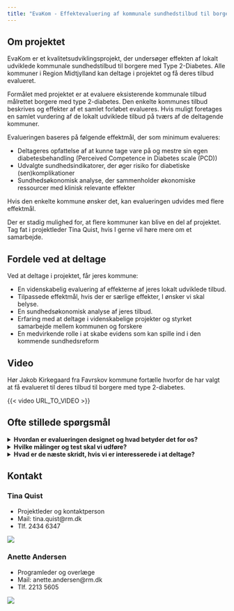 ```yaml
---
title: "EvaKom - Effektevaluering af kommunale sundhedstilbud til borgere med Type 2-Diabetes"
---
```


## Om projektet

EvaKom er et kvalitetsudviklingsprojekt, der undersøger effekten af
lokalt udviklede kommunale sundhedstilbud til borgere med Type
2-Diabetes. Alle kommuner i Region Midtjylland kan deltage i projektet
og få deres tilbud evalueret.

Formålet med projektet er at evaluere eksisterende kommunale tilbud
målrettet borgere med type 2-diabetes. Den enkelte kommunes tilbud
beskrives og effekter af et samlet forløbet evalueres. Hvis muligt
foretages en samlet vurdering af de lokalt udviklede tilbud på tværs af
de deltagende kommuner.

Evalueringen baseres på følgende effektmål, der som minimum evalueres:

-   Deltageres opfattelse af at kunne tage vare på og mestre sin egen
    diabetesbehandling (Perceived Competence in Diabetes scale (PCD))
-   Udvalgte sundhedsindikatorer, der øger risiko for diabetiske
    (sen)komplikationer
-   Sundhedsøkonomisk analyse, der sammenholder økonomiske ressourcer
    med klinisk relevante effekter

Hvis den enkelte kommune ønsker det, kan evalueringen udvides med flere
effektmål.

Der er stadig mulighed for, at flere kommuner kan blive en del af
projektet. Tag fat i projektleder Tina Quist, hvis I gerne vil høre mere
om et samarbejde.

## Fordele ved at deltage

Ved at deltage i projektet, får jeres kommune:

-   En videnskabelig evaluering af effekterne af jeres lokalt udviklede
    tilbud.
-   Tilpassede effektmål, hvis der er særlige effekter, I ønsker vi skal
    belyse.
-   En sundhedsøkonomisk analyse af jeres tilbud.
-   Erfaring med at deltage i videnskabelige projekter og styrket
    samarbejde mellem kommunen og forskere
-   En medvirkende rolle i at skabe evidens som kan spille ind i den
    kommende sundhedsreform

::: content-hidden
## Video

Hør Jakob Kirkegaard fra Favrskov kommune fortælle hvorfor de har valgt
at få evalueret til deres tilbud til borgere med type 2-diabetes.

{{< video URL_TO_VIDEO >}}
:::

## Ofte stillede spørgsmål

<details>

<summary>**Hvordan er evalueringen designet og hvad betyder det for
os?**</summary>

Evakom er designet som et lodtrækningsstudie med venteliste.

For at opnå statistisk styrke til meningsfulde konklusioner, skal
evalueringen baseres på i alt 48 borgere, hvoraf - 32 borgere starter på
forløbet med det samme - 16 borgere venter ca. 3 måneder med at starte i
forløb.

Der er ikke fastlagt en tidsbegrænsning for, hvor længe det kan tage at
rekruttere 48 borgere.

Når en borger tilbydes et forløb målrettet borgere med type 2-diabetes,
informeres borgeren om projektet. Hvis borgeren ønsker at deltage
underskrives en samtykkeerklæring. Derefter vil I ved hjælp af et
computersystem (REDcap) tilfældigt tildele borgeren at starte med det
samme (fx opstart på næste hold), eller sætte borgeren på venteliste.
Borgerne bliver automatisk randomiseret ud fra en 2:1 nøgle, hvilket
betyder at dobbelt så mange borgere kommer i gang med det samme i
forhold til hvor mange borgere, der kommer på venteliste. Uanset om
borgeren starter med det samme eller tildeles venteliste skal borgeren
gennemføre få målinger/tests hos jer og borgeren skal besvare et
spørgeskema elektronisk hjemmefra. Målinger/test og besvarelse af
spørgeskema gentages når forløbet er slut eller når borgeren har været
fem måneder på venteliste.

</details>

<details>

<summary>**Hvilke målinger og test skal vi udføre?**</summary>

Omfanget af målinger og test afhænger af hvilke effektmål I ønsker at
belyse. Som minimum skal der foretages en måling af taljeomfang og
gennemføres en 6 minutters gangtest samt en 30 sekunders rejse-sætte sig
test.

</details>

<details>

<summary>**Hvad er de næste skridt, hvis vi er interesserede i at
deltage?**</summary>

-   *Tilpasning og planlægning:* Hvis I er interesserede i at deltage,
    aftaler vi et møde hvor spørgsmål kan afklares og hvor vi drøfter,
    hvordan projektet kan tilpasses jeres ønsker, behov og kapacitet.
    Desuden vil vi sammen lave en tidsplan for projektet.

-   *Det juridiske:* Når vi har fastlagt en plan og I føler jer klædt på
    til at indgå i projektet, skal både vi og I underskrive en
    databehandleraftale.

-   *Opkvalificering og support:* Vi aftaler nogle møder for at hjælpe
    jer godt i gang med evalueringen og oplære relevante medarbejdere i
    dataindsamling. Projektleder for projektet er tilgængelig til at
    besvare spørgsmål og yde support undervejs. Der vil løbende afholdes
    korte møder for at adressere eventuelle udfordringer, give feedback
    på samarbejdet og sammen vurdere projektets fremdrift.

-   *Det økonomiske:* Projektet er tilrettelagt med egenfinansiering og
    hver samarbejdspartner afholder derfor egne udgifter til
    gennemførelse af projektet. Deltagende kommuner afholder vanlige
    udgifter til gennemførelse af forløbet samt udgifter forbundet med
    at deltage i evalueringen herunder personaletid til: Deltagelse i
    projektmøder (planlægning og opfølgningsmøder), besvarelse af
    spørgeskema/interview om ressourceforbrug, oplæring i procedurer
    samt indsamling og indrapportering af data i form af udsendelse af
    links til spørgeskemaer, målinger og tests af deltagere ved baseline
    og afslutning af forløb. Steno Diabetes Center Aarhus afholder
    udgifter til evalueringen i form af projektledelse, understøttelse
    (herunder oplæring i procedurer), databearbejdning og
    afrapportering.

</details>

## Kontakt

::: {layout-ncol="2"}
### Tina Quist

-   Projektleder og kontaktperson
-   Mail: tina.quist\@rm.dk
-   Tlf. 2434 6347

![](images/tina.jpg){.profile-picture}

### Anette Andersen

-   Programleder og overlæge
-   Mail: anette.andersen\@rm.dk
-   Tlf. 2213 5605

![](images/anette.png){.profile-picture}
:::
